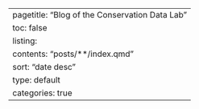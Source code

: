 ---
pagetitle: "Blog of the Conservation Data Lab"
toc: false
listing:
  contents: "posts/**/index.qmd"
  sort: "date desc"
  type: default
  categories: true
---